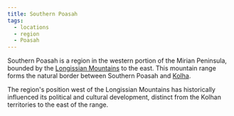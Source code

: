 ```yaml
---
title: Southern Poasah
tags:
  - locations
  - region
  - Poasah
---
```


Southern Poasah is a region in the western portion of the Mirian Peninsula,
bounded by the [Longissian Mountains](/locations/longissian-mountains) to the east.
This mountain range forms the natural border between Southern Poasah and
[Kolha](/locations/kolha).

The region's position west of the Longissian Mountains has historically
influenced its political and cultural development, distinct from the Kolhan
territories to the east of the range.
